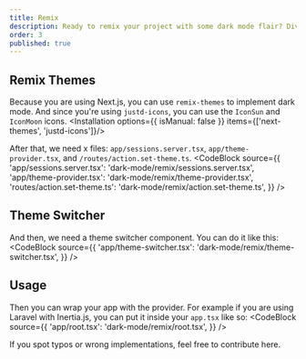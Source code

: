 ```yaml
---
title: Remix
description: Ready to remix your project with some dark mode flair? Dive into this guide and get your app groovin’ in the dark.
order: 3
published: true
---
```



## Remix Themes
Because you are using Next.js, you can use `remix-themes` to implement dark mode. And since you're using `justd-icons`, you can use the `IconSun` and `IconMoon` icons.
<Installation options={{ isManual: false }}  items={['next-themes', 'justd-icons']}/>

After that, we need x files: `app/sessions.server.tsx`, `app/theme-provider.tsx`, and `/routes/action.set-theme.ts`.
<CodeBlock
    source={{
        'app/sessions.server.tsx': 'dark-mode/remix/sessions.server.tsx',
        'app/theme-provider.tsx': 'dark-mode/remix/theme-provider.tsx',
        'routes/action.set-theme.ts': 'dark-mode/remix/action.set-theme.ts',
    }} />

## Theme Switcher
And then, we need a theme switcher component. You can do it like this:
<CodeBlock
    source={{
        'app/theme-switcher.tsx': 'dark-mode/remix/theme-switcher.tsx',
    }} />

## Usage
Then you can wrap your app with the provider. For example if you are using Laravel with Inertia.js, you can put it inside your `app.tsx` like so:
<CodeBlock
    source={{
        'app/root.tsx': 'dark-mode/remix/root.tsx',
    }} />


If you spot typos or wrong implementations, feel free to <NewTab href='https://github.com/irsyadadl/justd/blob/2.x/resources/content/docs/2.x/dark-mode/remix.mdx'>contribute here</NewTab>.
